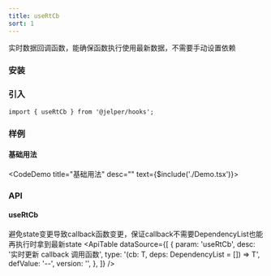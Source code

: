 ```yaml
---
title: useRtCb
sort: 1
---
```


实时数据回调函数，能确保函数执行使用最新数据，不需要手动设置依赖


### 安装

<ImportTabs name="@jelper/hooks" />

### 引入

``` tsx
import { useRtCb } from '@jelper/hooks';
```

### 样例

#### 基础用法
<CodeDemo title="基础用法" desc="" text={$include('./Demo.tsx')}><Demo /></CodeDemo>

### API

#### useRtCb
避免state变更导致callback函数变更，保证callback不需要DependencyList也能再执行时拿到最新state
<ApiTable
  dataSource={[
    {
      param: 'useRtCb',
      desc: '实时更新 callback 调用函数',
      type: '<T extends Function>(cb: T, deps: DependencyList = []) => T',
      defValue: '--',
      version: '',
    },
  ]}
/>
